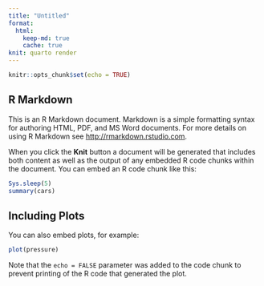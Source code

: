 ```yaml
---
title: "Untitled"
format:
  html: 
    keep-md: true
    cache: true
knit: quarto render
---
```


```r
knitr::opts_chunk$set(echo = TRUE)
```

## R Markdown

```{=latex}
\textbf{some bold text}
```

This is an R Markdown document. Markdown is a simple formatting syntax for authoring HTML, PDF, and MS Word documents. For more details on using R Markdown see <http://rmarkdown.rstudio.com>.

When you click the **Knit** button a document will be generated that includes both content as well as the output of any embedded R code chunks within the document. You can embed an R code chunk like this:

```r
Sys.sleep(5)
summary(cars)
```

## Including Plots

You can also embed plots, for example:

```r
plot(pressure)
```

Note that the `echo = FALSE` parameter was added to the code chunk to prevent printing of the R code that generated the plot.


